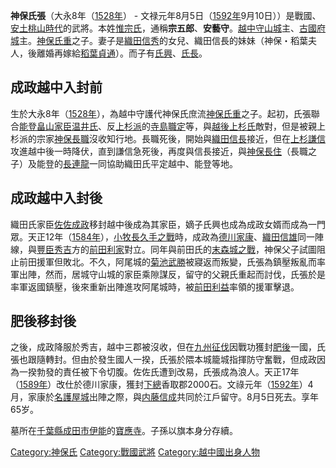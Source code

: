 {{unreferenced|time=2016-11-15T08:54:59+00:00}}
'''神保氏張'''（大永8年（[[1528年|1528年]]） - 文禄元年8月5日（[[1592年|1592年]]9月10日））是戰國、[[安土桃山時代|安土桃山時代]]的武將。本姓[[惟宗氏|惟宗氏]]，通稱'''宗五郎'''、'''安藝守'''。[[越中|越中]][[守山城|守山城]]主、[[古國府城|古國府城]]主。[[神保氏重|神保氏重]]之子。妻子是[[織田信秀|織田信秀]]的女兒、織田信長的妹妹（神保・稻葉夫人，後離婚再嫁給[[稻葉貞通|稻葉貞通]]）。而子有[[神保氏兴|氏興]]、[[神保氏长|氏長]]。
== 成政越中入封前 ==
生於大永8年（[[1528年|1528年]]），為越中守護代神保氏庶流[[神保氏重|神保氏重]]之子。起初，氏張聯合[[畠山氏|能登畠山家臣]][[温井氏|温井氏]]、反[[上杉氏|上杉派]]的[[寺島職定|寺島職定]]等，與[[越後上杉氏|越後上杉氏]]敵對，但是被親上杉派的宗家[[神保長職|神保長職]]沒收知行地。長職死後，開始與[[織田信長|織田信長]]接近，但在[[上杉謙信|上杉謙信]]攻進越中後一時降伏，直到謙信急死後，再度與信長接近，與[[神保長住|神保長住]]（長職之子）及能登的[[長連龍|長連龍]]一同協助織田氏平定越中、能登等地。
== 成政越中入封後 ==
織田氏家臣[[佐佐成政|佐佐成政]]移封越中後成為其家臣，嫡子氏興也成為成政女婿而成為一門眾。天正12年（[[1584年|1584年]]），[[小牧長久手之戰|小牧長久手之戰]]時，成政為[[德川家康|德川家康]]、[[織田信雄|織田信雄]]同一陣線，與[[豐臣秀吉|豐臣秀吉]]方的[[前田利家|前田利家]]對立。同年與前田氏的[[末森城之戰|末森城之戰]]，神保父子試圖阻止前田援軍但敗北。不久，阿尾城的[[菊池武勝|菊池武勝]]被寢返而叛變，氏張為鎮壓叛亂而率軍出陣，然而，居城守山城的家臣乘隙謀反，留守的父親氏重起而討伐，氏張於是率軍返國鎮壓，後來重新出陣進攻阿尾城時，被[[前田利益|前田利益]]率領的援軍擊退。
== 肥後移封後 ==
之後，成政降服於秀吉，越中三郡被沒收，但在[[九州征伐|九州征伐]]因戰功獲封[[肥后国|肥後]]一國，氏張也跟隨轉封。但由於發生國人一揆，氏張於隈本城籠城指揮防守奮戰，但成政因為一揆勃發的責任被下令切腹。佐佐氏遭到改易，氏張成為浪人。天正17年（[[1589年|1589年]]）改仕於德川家康，獲封[[下总国|下總]]香取郡2000石。文祿元年（[[1592年|1592年]]）4月，家康於[[名護屋城|名護屋城]]出陣之際，與[[内藤信成|内藤信成]]共同於江戶留守。8月5日死去。享年65岁。

墓所在[[千葉縣|千葉縣]][[成田市|成田市]][[伊能|伊能]]的[[寶應寺|寶應寺]]。子孫以旗本身分存續。

[[Category:神保氏|Category:神保氏]]
[[Category:戰國武將|Category:戰國武將]]
[[Category:越中國出身人物|Category:越中國出身人物]]